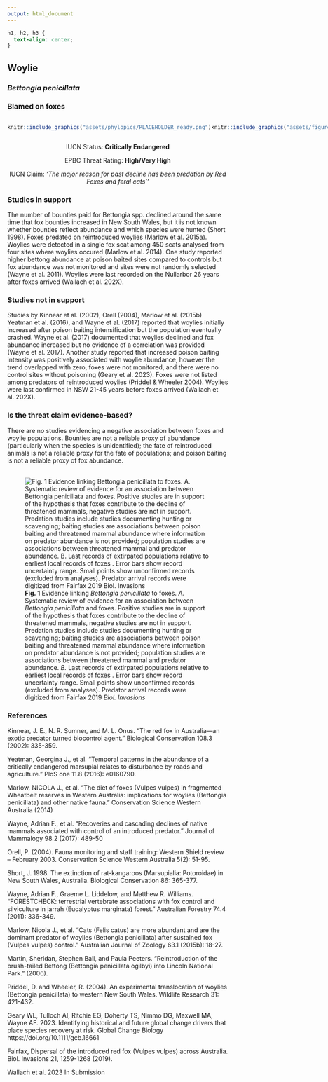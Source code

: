 ```yaml
---
output: html_document
---
```

```css
h1, h2, h3 {
  text-align: center;
}
```

## **Woylie**
### *Bettongia penicillata*
### Blamed on foxes

:::: {style="display: flex;"}

::: {}
  ```r
  knitr::include_graphics("assets/phylopics/PLACEHOLDER_ready.png")
  ```
:::

::: {}

:::

::: {}
  ```r
  knitr::include_graphics("assets/figures/Map_Fox_Bettongia penicillata.png")
  ```
:::

::::
<center>
IUCN Status: **Critically Endangered**

EPBC Threat Rating: **High/Very High**

IUCN Claim: *'The major reason for past decline has been predation by Red Foxes and feral cats''*

</center>

### Studies in support

The number of bounties paid for Bettongia spp. declined around the same time that fox bounties increased in New South Wales, but it is not known whether bounties reflect abundance and which species were hunted (Short 1998). Foxes predated on reintroduced woylies (Marlow et al. 2015a). Woylies were detected in a single fox scat among 450 scats analysed from four sites where woylies occured (Marlow et al. 2014). One study reported higher bettong abundance at poison baited sites compared to controls but fox abundance was not monitored and sites were not randomly selected (Wayne et al. 2011). Woylies were last recorded on the Nullarbor 26 years after foxes arrived (Wallach et al. 202X).

### Studies not in support

Studies by Kinnear et al. (2002), Orell (2004), Marlow et al. (2015b) Yeatman et al. (2016), and Wayne et al. (2017) reported that woylies initially increased after poison baiting intensification but the population eventually crashed. Wayne et al. (2017) documented that woylies declined and fox abundance increased but no evidence of a correlation was provided (Wayne et al. 2017). Another study reported that increased poison baiting intensity was positively associated with woylie abundance, however the trend overlapped with zero, foxes were not monitored, and there were no control sites without poisoning (Geary et al. 2023). Foxes were not listed among predators of reintroduced woylies (Priddel & Wheeler 2004). Woylies were last confirmed in NSW 21-45 years before foxes arrived (Wallach et al. 202X).

### Is the threat claim evidence-based?

There are no studies evidencing a negative association between foxes and woylie populations. Bounties are not a reliable proxy of abundance (particularly when the species is unidentified); the fate of reintroduced animals is not a reliable proxy for the fate of populations; and poison baiting is not a reliable proxy of fox abundance.
<br>
<br>

![**Fig. 1** Evidence linking *Bettongia penicillata* to foxes. *A.* Systematic review of evidence for an association between *Bettongia penicillata* and foxes. Positive studies are in support of the hypothesis that foxes contribute to the decline of threatened mammals, negative studies are not in support. Predation studies include studies documenting hunting or scavenging; baiting studies are associations between poison baiting and threatened mammal abundance where information on predator abundance is not provided; population studies are associations between threatened mammal and predator abundance. *B.* Last records of extirpated populations relative to earliest local records of foxes . Error bars show record uncertainty range. Small points show unconfirmed records (excluded from analyses). Predator arrival records were digitized from Fairfax 2019 *Biol. Invasions*](assets/figures/Main_Evidence_Fox_Bettongia penicillata.png)

### References

Kinnear, J. E., N. R. Sumner, and M. L. Onus. "The red fox in Australia—an exotic predator turned biocontrol agent." Biological Conservation 108.3 (2002): 335-359.

Yeatman, Georgina J., et al. "Temporal patterns in the abundance of a critically endangered marsupial relates to disturbance by roads and agriculture." PloS one 11.8 (2016): e0160790.

Marlow, NICOLA J., et al. "The diet of foxes (Vulpes vulpes) in fragmented Wheatbelt reserves in Western Australia: implications for woylies (Bettongia penicillata) and other native fauna." Conservation Science Western Australia (2014)

Wayne, Adrian F., et al. "Recoveries and cascading declines of native mammals associated with control of an introduced predator." Journal of Mammalogy 98.2 (2017): 489-50

Orell, P. (2004). Fauna monitoring and staff training: Western Shield review – February 2003. Conservation Science Western Australia 5(2): 51-95.

Short, J. 1998. The extinction of rat-kangaroos (Marsupialia: Potoroidae) in New South Wales, Australia. Biological Conservation 86: 365-377.

Wayne, Adrian F., Graeme L. Liddelow, and Matthew R. Williams. "FORESTCHECK: terrestrial vertebrate associations with fox control and silviculture in jarrah (Eucalyptus marginata) forest." Australian Forestry 74.4 (2011): 336-349.

Marlow, Nicola J., et al. "Cats (Felis catus) are more abundant and are the dominant predator of woylies (Bettongia penicillata) after sustained fox (Vulpes vulpes) control." Australian Journal of Zoology 63.1 (2015b): 18-27.

Martin, Sheridan, Stephen Ball, and Paula Peeters. "Reintroduction of the brush-tailed Bettong (Bettongia penicillata ogilbyi) into Lincoln National Park." (2006).

Priddel, D. and Wheeler, R. (2004). An experimental translocation of woylies (Bettongia penicillata) to western New South Wales. Wildlife Research 31: 421-432.

Geary WL, Tulloch AI, Ritchie EG, Doherty TS, Nimmo DG, Maxwell MA, Wayne AF. 2023. Identifying historical and future global change drivers that place species recovery at risk. Global Change Biology https://doi.org/10.1111/gcb.16661

Fairfax, Dispersal of the introduced red fox (Vulpes vulpes) across Australia. Biol. Invasions 21, 1259-1268 (2019).

Wallach et al. 2023 In Submission

